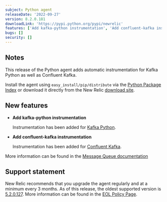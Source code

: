 ```yaml
---
subject: Python agent
releaseDate: '2022-09-27'
version: 8.2.0.181
downloadLink: 'https://pypi.python.org/pypi/newrelic'
features: ['Add kafka-python instrumentation', 'Add confluent-kafka instrumentation']
bugs: []
security: []
---
```


## Notes

This release of the Python agent adds automatic instrumentation for Kafka Python as well as Confluent Kafka.

Install the agent using `easy_install/pip/distribute` via the [Python Package Index](https://pypi.python.org/pypi/newrelic) or download it directly from the New Relic [download site](https://download.newrelic.com/python_agent/release).

## New features

* **Add kafka-python instrumentation**

    Instrumentation has been added for [Kafka Python](https://github.com/dpkp/kafka-python).

* **Add confluent-kafka instrumentation**

    Instrumentation has been added for [Confluent Kafka](https://github.com/confluentinc/confluent-kafka-python).

More information can be found in the [Message Queue documentation](src/content/docs/apm/agents/python-agent/supported-features/python-message-queues.mdx)

## Support statement

New Relic recommends that you upgrade the agent regularly and at a minimum every 3 months. As of this release, the oldest supported version is [5.2.0.127](https://docs.newrelic.com/docs/release-notes/agent-release-notes/python-release-notes/python-agent-520127/).  More information can be found in the [EOL Policy Page](https://docs.newrelic.com/docs/apm/agents/python-agent/getting-started/python-agent-eol-policy/).

